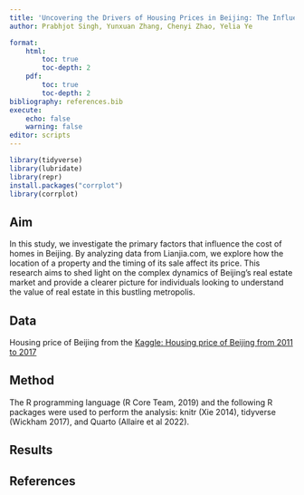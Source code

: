 ```yaml
---
title: 'Uncovering the Drivers of Housing Prices in Beijing: The Influence of Location and Time'
author: Prabhjot Singh, Yunxuan Zhang, Chenyi Zhao, Yelia Ye

format: 
    html: 
        toc: true
        toc-depth: 2
    pdf: 
        toc: true
        toc-depth: 2
bibliography: references.bib
execute: 
    echo: false
    warning: false
editor: scripts
---
```


```r
library(tidyverse)
library(lubridate) 
library(repr)
install.packages("corrplot")
library(corrplot)
```

## Aim

In this study, we investigate the primary factors that influence the cost of homes in Beijing. By analyzing data from Lianjia.com, we explore how the location of a property and the timing of its sale affect its price. This research aims to shed light on the complex dynamics of Beijing's real estate market and provide a clearer picture for individuals looking to understand the value of real estate in this bustling metropolis.

## Data

Housing price of Beijing from the
[Kaggle: Housing price of Beijing from 2011 to 2017](https://www.kaggle.com/datasets/ruiqurm/lianjia) 

## Method

The R programming language (R Core Team, 2019) 
and the following R packages were used to perform the analysis: 
knitr (Xie 2014), tidyverse (Wickham 2017), and Quarto (Allaire et al 2022). 

## Results


## References




